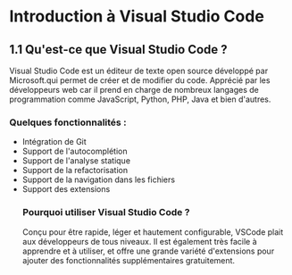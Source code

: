 <h1>Introduction à Visual Studio Code</h1>

<h2>1.1 Qu'est-ce que Visual Studio Code ?</h2>
<p>
  Visual Studio Code est un éditeur de texte open source développé par
  Microsoft.qui permet de créer et de modifier du code. Apprécié par les
  développeurs web car il prend en charge de nombreux langages de programmation
  comme JavaScript, Python, PHP, Java et bien d'autres.
</p>

<h3>Quelques fonctionnalités :</h3>
<ul>
  <li>Intégration de Git</li>
  <li>Support de l'autocomplétion</li>
  <li>Support de l'analyse statique</li>
  <li>Support de la refactorisation</li>
  <li>Support de la navigation dans les fichiers</li>
  <li>Support des extensions</li>

<h3>Pourquoi utiliser Visual Studio Code ?</h3>
<p>
  Conçu pour être rapide, léger et hautement configurable, VSCode plait aux
  développeurs de tous niveaux. Il est également très facile à apprendre et à
  utiliser, et offre une grande variété d'extensions pour ajouter des
  fonctionnalités supplémentaires gratuitement.
</p>
